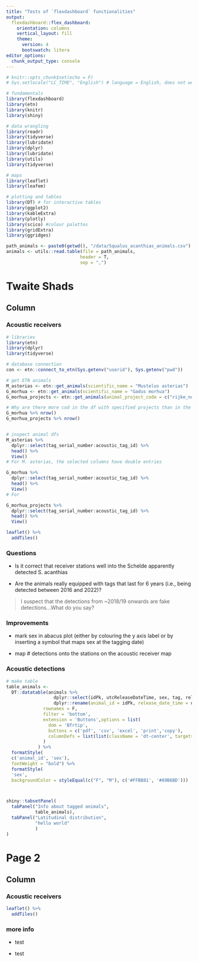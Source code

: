 ```yaml
---
title: "Tests of `flexdashboard` functionalities"
output:
  flexdashboard::flex_dashboard:
    orientation: columns
    vertical_layout: fill
    theme: 
      version: 4
      bootswatch: litera
editor_options: 
  chunk_output_type: console
---
```


```r

# knitr::opts_chunk$set(echo = F)
# Sys.setlocale("LC_TIME", "English") # language = English, does not work right now

# fundamentals
library(flexdashboard)
library(etn)
library(knitr)
library(shiny)

# data wrangling
library(readr)
library(tidyverse)
library(lubridate)
library(dplyr)
library(lubridate)
library(utils)
library(tidyverse)

# maps
library(leaflet)
library(leafem)

# plotting and tables
library(DT) # for interactive tables
library(ggplot2)
library(kableExtra)
library(plotly)
library(scico) #colour palettes
library(gridExtra)
library(ggridges)


```


```r

path_animals <- paste0(getwd(), "/data/Squalus_acanthias_animals.csv")
animals <- utils::read.table(file = path_animals, 
                            header = T,
                            sep = ",")

```



Twaite Shads
=====================================


Column {data-width=1000 .tabset}
-------------------------------------

### Acoustic receivers

```r

# libraries
library(etn)
library(dplyr)
library(tidyverse)

# database connection
con <- etn::connect_to_etn(Sys.getenv("userid"), Sys.getenv("pwd"))

# get ETN animals
M_asterias <- etn::get_animals(scientific_name = "Mustelus asterias")
G_morhua <- etn::get_animals(scientific_name = "Gadus morhua")
G_morhua_projects <- etn::get_animals(animal_project_code = c("rijke_noordzee", "PC4C", "2015_PHD_verhelst_cod", "2010_PHD_Reubens", "codnoise"))

# Why are there more cod in the df with specified projects than in the one where (I thought) tagged from all projects are retrieved?
G_morhua %>% nrow()
G_morhua_projects %>% nrow()


# inspect animal dfs
M_asterias %>% 
  dplyr::select(tag_serial_number:acoustic_tag_id) %>%
  head() %>% 
  View()
# For M. asterias, the selected columns have double entries

G_morhua %>% 
  dplyr::select(tag_serial_number:acoustic_tag_id) %>%
  head() %>% 
  View()
# For 

G_morhua_projects %>% 
  dplyr::select(tag_serial_number:acoustic_tag_id) %>%
  head() %>% 
  View()

```


```r


leaflet() %>%
  addTiles()

```

<!-- > Map with receiver deployments and acoustic detections. -->


### Questions

* Is it correct that receiver stations well into the Schelde apparently detected S. acanthias

* Are the animals really equipped with tags that last for 6 years (i.e., being detected between 2016 and 2022)?

> I suspect that the detections from ~2018/19 onwards are fake detections...What do you say?


### Improvements

* mark sex in abacus plot (either by colouring the y axis label or by inserting a symbol that maps sex at the tagging date)

* map # detections onto the stations on the acoustic receiver map


<!-- ### {data-height=150} -->

<!-- ```{r valueBoxes} -->

<!-- valueBox(animals %>% nrow(),  -->

<!--          caption = '# animals tagged',  -->

<!--          icon = 'fa-fish-fins' -->

<!--          # ,href = '#trip-duration' -->

<!-- ) -->


<!-- valueBox(100,  -->

<!--          caption = 'test',  -->

<!--          icon = 'fa-fish-fins' -->

<!--          # ,href = '#trip-duration' -->

<!-- ) -->
<!-- ``` -->


<!-- Column {data-width=650} -->
<!-- -------------------------------------    -->

    
### Acoustic detections
    

```r

# make table
table_animals <- 
  DT::datatable(animals %>% 
                  dplyr::select(idPk, utcReleaseDateTime, sex, tag, releaseLatitude, releaseLongitude) %>%
                  dplyr::rename(animal_id = idPk, release_date_time = utcReleaseDateTime,  release_latitude = releaseLatitude, release_longitude = releaseLongitude), #release_location = tagging_location,
              rownames = F,
              filter = 'bottom',
              extension = 'Buttons',options = list(
                dom = 'Bfrtip',
                buttons = c('pdf', 'csv', 'excel', 'print','copy'),
                columnDefs = list(list(className = 'dt-center', targets = '_all'))
              )
            ) %>%
  formatStyle(
  c('animal_id', 'sex'),
  fontWeight = "bold") %>%
  formatStyle(
  'sex',
  backgroundColor = styleEqual(c("F", "M"), c('#FFBB81', '#89B6BD')))



shiny::tabsetPanel(
  tabPanel("Info about tagged animals",
           table_animals),
  tabPanel("Latitudinal distribution",
           "hello world"
           )
)


```

Page 2 {data-navmenu="Mackerel"}
=====================================


Column {data-width=1000 .tabset}
-------------------------------------

### Acoustic receivers

```r


leaflet() %>%
  addTiles()

```

### more info

* test

* test
